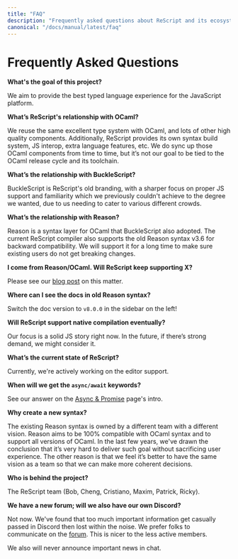 ```yaml
---
title: "FAQ"
description: "Frequently asked questions about ReScript and its ecosystem"
canonical: "/docs/manual/latest/faq"
---
```


# Frequently Asked Questions

**What's the goal of this project?**

We aim to provide the best typed language experience for the JavaScript platform.

**What’s ReScript's relationship with OCaml?**

We reuse the same excellent type system with OCaml, and lots of other high quality components. Additionally, ReScript provides its own syntax build system, JS interop, extra language features, etc. We do sync up those OCaml components from time to time, but it’s not our goal to be tied to the OCaml release cycle and its toolchain.

**What’s the relationship with BuckleScript?**

BuckleScript is ReScript's old branding, with a sharper focus on proper JS support and familiarity which we previously couldn't achieve to the degree we wanted, due to us needing to cater to various different crowds.

**What’s the relationship with Reason?**

Reason is a syntax layer for OCaml that BuckleScript also adopted. The current ReScript compiler also supports the old Reason syntax v3.6 for backward compatibility. We will support it for a long time to make sure existing users do not get breaking changes.

**I come from Reason/OCaml. Will ReScript keep supporting X?**

Please see our [blog post](https://reasonml.org/blog/a-note-on-bucklescripts-future-commitments) on this matter.

**Where can I see the docs in old Reason syntax?**

Switch the doc version to `v8.0.0` in the sidebar on the left!

**Will ReScript support native compilation eventually?**

Our focus is a solid JS story right now. In the future, if there’s strong demand, we might consider it.

**What’s the current state of ReScript?**

Currently, we're actively working on the editor support.

**When will we get the `async/await` keywords?**

See our answer on the [Async & Promise](promise) page's intro.

**Why create a new syntax?**

The existing Reason syntax is owned by a different team with a different vision. Reason aims to be 100% compatible with OCaml syntax and to support all versions of OCaml. In the last few years, we've drawn the conclusion that it’s very hard to deliver such goal without sacrificing user experience. The other reason is that we feel it’s better to have the same vision as a team so that we can make more coherent decisions.

**Who is behind the project?**

The ReScript team (Bob, Cheng, Cristiano, Maxim, Patrick, Ricky).

**We have a new forum; will we also have our own Discord?**

Not now. We've found that too much important information get casually passed in Discord then lost within the noise. We prefer folks to communicate on the [forum](https://forum.rescript-lang.org). This is nicer to the less active members.

We also will never announce important news in chat.
